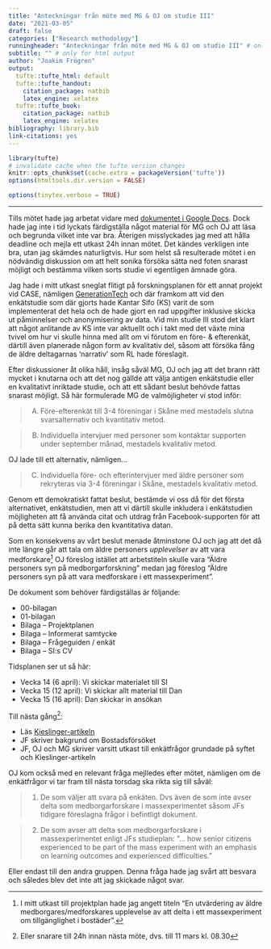 ```yaml
---
title: "Anteckningar från möte med MG & OJ om studie III"
date: "2021-03-05"
draft: false
categories: ["Research methodology"]
runningheader: "Anteckningar från möte med MG & OJ om studie III" # only for pdf output
subtitle: "" # only for html output
author: "Joakim Frögren"
output:
  tufte::tufte_html: default
  tufte::tufte_handout: 
    citation_package: natbib
    latex_engine: xelatex
  tufte::tufte_book:
    citation_package: natbib
    latex_engine: xelatex
bibliography: library.bib
link-citations: yes
---
```


```r
library(tufte)
# invalidate cache when the tufte version changes
knitr::opts_chunk$set(cache.extra = packageVersion('tufte'))
options(htmltools.dir.version = FALSE)
```

```r
options(tinytex.verbose = TRUE)
```

---

Tills mötet hade jag arbetat vidare med [dokumentet i Google Docs](https://docs.google.com/document/d/1pWNFZsRyFbtK4zD3nIcnRd2j1APo_HpvdR8rq7b1ytk/edit). Dock hade jag inte i tid lyckats färdigställa något material för MG och OJ att läsa och begrunda vilket inte var bra. Återigen misslyckades jag med att hålla deadline och mejla ett utkast 24h innan mötet. Det kändes verkligen inte bra, utan jag skämdes naturligtvis. Hur som helst så resulterade mötet i en nödvändig diskussion om att helt sonika försöka sätta ned foten snarast möjligt och bestämma vilken sorts studie vi egentligen ämnade göra. 

Jag hade i mitt utkast sneglat flitigt på forskningsplanen för ett annat projekt vid CASE, nämligen [GenerationTech](https://lu.app.box.com/file/543618969229) och där framkom att vid den enkätstudie som där gjorts hade Kantar Sifo (KS) varit de som implementerat det hela och de hade gjort en rad uppgifter inklusive skicka ut påminnelser och anonymisering av data. Vid min studie III stod det klart att något anlitande av KS inte var aktuellt och i takt med det växte mina tvivel om hur vi skulle hinna med allt om vi förutom en före- & efterenkät, därtill även planerade någon form av kvalitativ del, såsom att försöka fång de äldre deltagarnas 'narrativ' som RL hade föreslagit.

Efter diskussioner åt olika håll, insåg såväl MG, OJ och jag att det brann rätt mycket i knutarna och att det nog gällde att välja antigen enkätstudie eller en kvalitativt inriktade studie, och att ett sådant beslut behövde fattas snarast möjligt. Så här formulerade MG de valmöjligheter vi stod inför:

> A) Före-efterenkät till 3-4 föreningar i Skåne med mestadels slutna svarsalternativ och kvantitativ metod.

> B) Individuella intervjuer med personer som kontaktar supporten under september månad, mestadels kvalitativ metod.

OJ lade till ett alternativ, nämligen...

> C) Individuella före- och efterintervjuer med äldre personer som rekryteras via 3-4 föreningar i Skåne, mestadels kvalitativ metod.

Genom ett demokratiskt fattat beslut, bestämde vi oss då för det första alternativet, enkätstudien, men att vi därtill skulle inkludera i enkätstudien möjligheten att få använda citat och utdrag från Facebook-supporten för att på detta sätt kunna berika den kvantitativa datan.

Som en konsekvens av vårt beslut menade åtminstone OJ och jag att det då inte längre går att tala om äldre personers *upplevelser* av att vara medforskare^[I mitt utkast till projektplan hade jag angett titeln "En utvärdering av äldre medborgares/medforskares upplevelse av att delta i ett massexperiment om tillgänglighet i bostäder".] OJ föreslog istället att arbetstiteln skulle vara "Äldre personers syn på medborgarforskning" medan jag föreslog "Äldre personers syn på att vara medforskare i ett massexperiment".

De dokument som behöver färdigställas är följande:

* 00-bilagan
* 01-bilagan
* Bilaga – Projektplanen
* Bilaga – Informerat samtycke
* Bilaga – Frågeguiden / enkät
* Bilaga – SI:s CV

Tidsplanen ser ut så här:

* Vecka 14 (6 april): Vi skickar materialet till SI
* Vecka 15 (12 april): Vi skickar allt material till Dan
* Vecka 15 (16 april): Dan skickar in ansökan


Till nästa gång^[Eller snarare till 24h innan nästa möte, dvs. till 11 mars kl. 08.30]:

* Läs [Kieslinger-artikeln](https://portfolio.arki.vet/pdfs/kieslinger2017.pdf)
* JF skriver bakgrund om Bostadsförsöket
* JF, OJ och MG skriver varsitt utkast till enkätfrågor grundade på syftet och Kieslinger-artikeln

OJ kom också med en relevant fråga mejlledes efter mötet, nämligen om de enkätfrågor vi tar fram till nästa torsdag ska rikta sig till såväl:

> 1. De som väljer att svara på enkäten. Dvs även de som inte avser delta som medborgarforskare i massexperimentet såsom JFs tidigare föreslagna frågor i befintligt dokument.

> 2. De som avser att delta som medborgarforskare i massexperimentet enligt JFs studieplan:
”… how senior citizens experienced to be part of the mass experiment with an emphasis on learning outcomes and experienced difficulties.”

Eller endast till den andra gruppen. Denna fråga hade jag svårt att besvara och således blev det inte att jag skickade något svar.

